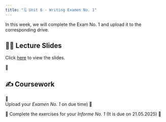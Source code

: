```yaml
---
title: "🗓️ Unit 6 - Writing Examen No. 1"
---
```


In this week, we will complete the Exam No. 1 and upload it to the corresponding drive.



## 👨‍🏫 Lecture Slides 

Click [here](slides.png) to view the slides.

🎥 

## ✍️ Coursework

🚧   
Upload your *Examen No. 1* on due time)
🚧

🏫
Complete the exercises for  your *Informe No. 1* (It is due on 21.05.2025)
🏫

